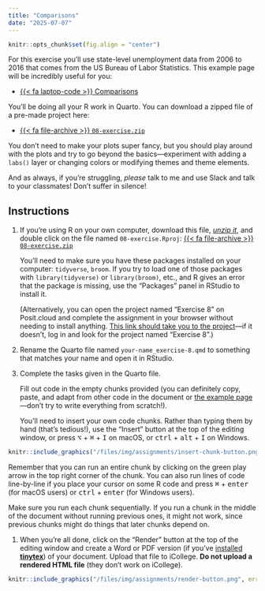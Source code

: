 ```yaml
---
title: "Comparisons"
date: "2025-07-07"
---
```


```r
knitr::opts_chunk$set(fig.align = "center")
```

For this exercise you'll use state-level unemployment data from 2006 to 2016 that comes from the US Bureau of Labor Statistics. This example page will be incredibly useful for you:

- [{{< fa laptop-code >}} Comparisons](/example/08-example.qmd)

You'll be doing all your R work in Quarto. You can download a zipped file of a pre-made project here:

- [{{< fa file-archive >}} `08-exercise.zip`](/projects/08-exercise.zip)

You don't need to make your plots super fancy, but you should play around with the plots and try to go beyond the basics—experiment with adding a `labs()` layer or changing colors or modifying themes and theme elements.

And as always, if you're struggling, *please* talk to me and use Slack and talk to your classmates! Don't suffer in silence!


## Instructions

1. If you're using R on your own computer, download this file, [*unzip it*](/resource/unzipping.qmd), and double click on the file named `08-exercise.Rproj`: [{{< fa file-archive >}} `08-exercise.zip`](/projects/08-exercise.zip)

   You'll need to make sure you have these packages installed on your computer: `tidyverse`, `broom`. If you try to load one of those packages with `library(tidyverse)` or `library(broom)`, etc., and R gives an error that the package is missing, use the "Packages" panel in RStudio to install it.

   (Alternatively, you can open the project named "Exercise 8" on Posit.cloud and complete the assignment in your browser without needing to install anything. [This link should take you to the project](https://posit.cloud/spaces/599032/content/9515454)—if it doesn't, log in and look for the project named "Exercise 8".)

2. Rename the Quarto file named `your-name_exercise-8.qmd` to something that matches your name and open it in RStudio.

3. Complete the tasks given in the Quarto file. 

   Fill out code in the empty chunks provided (you can definitely copy, paste, and adapt from other code in the document or [the example page](/example/08-example.qmd)—don't try to write everything from scratch!).

   You'll need to insert your own code chunks. Rather than typing them by hand (that's tedious!), use the "Insert" button at the top of the editing window, or press  <kbd>⌥</kbd> + <kbd>⌘</kbd> + <kbd>I</kbd> on macOS, or <kbd>ctrl</kbd> + <kbd>alt</kbd> + <kbd>I</kbd> on Windows.

```r
knitr::include_graphics("/files/img/assignments/insert-chunk-button.png", error = FALSE)
```

   Remember that you can run an entire chunk by clicking on the green play arrow in the top right corner of the chunk. You can also run lines of code line-by-line if you place your cursor on some R code and press <kbd>⌘</kbd> + <kbd>enter</kbd> (for macOS users) or <kbd>ctrl</kbd> + <kbd>enter</kbd> (for Windows users).

   Make sure you run each chunk sequentially. If you run a chunk in the middle of the document without running previous ones, it might not work, since previous chunks might do things that later chunks depend on.

1. When you're all done, click on the "Render" button at the top of the editing window and create a Word or PDF version (if you've [installed **tinytex**](/resource/install.qmd#install-tinytex)) of your document. Upload that file to iCollege. **Do not upload a rendered HTML file** (they don't work on iCollege).

```r
knitr::include_graphics("/files/img/assignments/render-button.png", error = FALSE)
```
